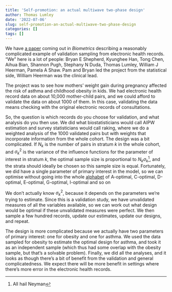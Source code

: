```yaml
---
title: 'Self-promotion: an actual multiwave two-phase design'
author: Thomas Lumley
date: '2022-07-06'
slug: self-promotion-an-actual-multiwave-two-phase-design
categories: []
tags: []
---
```


We have [a paper](https://pubmed.ncbi.nlm.nih.gov/35775996/) coming out in *Biometrics* describing a reasonably complicated example of validation sampling from electronic health records.  "We" here is a lot of people: Bryan E Shepherd, Kyunghee Han, Tong Chen, Aihua Bian, Shannon Pugh, Stephany N Duda, Thomas Lumley, William J Heerman, Pamela A Shaw.  Pam and Bryan led the project from the statistical side, William Heerman was the clinical lead. 

The project was to see how mothers' weight gain during pregnancy affected the risk of asthma and childhood obesity in kids. We had electronic health record data on about 10,000 mother-child pairs, and we could afford to validate the data on about 1000 of them.  In this case, validating the data means checking with the original electronic records of consultations. 

So, the question is which records do you choose for validation, and what analysis do you then use.  We did what biostatisticians would call AIPW estimation and survey statisticians would call raking, where we do a weighted analysis of the 1000 validated pairs but with weights that incorporate information from the whole cohort. The design was a bit complicated. If $N_k$ is the number of pairs in stratum $k$ in the whole cohort, and $\sigma^2_k$ is the variance of the influence functions for the parameter of interest in stratum $k$, the optimal sample size is proportional to $N_k\sigma_k$^[All hail Neyman], and the strata should ideally be chosen so this sample size is equal. Fortunately, we did have a single parameter of primary interest in the model, so we can optimise without going into the whole [alphabet](https://en.wikipedia.org/wiki/Optimal_design#Minimizing_the_variance_of_estimators) of A-optimal, C-optimal, D-optimal, E-optimal, G-optimal, I-optimal and so on

We don't actually know $\sigma^2_k$, because it depends on the parameters we're trying to estimate. Since this is a validation study, we have unvalidated measures of all the variables available, so we can work out what design would be optimal if these unvalidated measures were perfect. We then sample a few hundred records, update our estimates, update our designs, and repeat. 

The design is more complicated because we actually have two parameters of primary interest: one for obesity and one for asthma. We used the data sampled for obesity to estimate the optimal design for asthma, and took it as an independent sample (which thus had some overlap with the obesity sample, but that's a solvable problem). Finally, we did all the analyses, and it looks as though there's a bit of benefit from the validation and general complicatedness.  We expect there will be more benefit in settings where there's more error in the electronic health records. 



